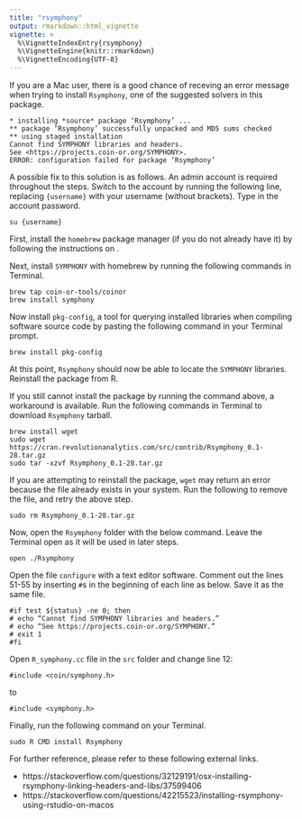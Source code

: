 ```yaml
---
title: "rsymphony"
output: rmarkdown::html_vignette
vignette: >
  %\VignetteIndexEntry{rsymphony}
  %\VignetteEngine{knitr::rmarkdown}
  %\VignetteEncoding{UTF-8}
---
```


If you are a Mac user, there is a good chance of receving an error message when trying to install `Rsymphony`, one of the suggested solvers in this package.

```
* installing *source* package ‘Rsymphony’ ...
** package ‘Rsymphony’ successfully unpacked and MD5 sums checked
** using staged installation
Cannot find SYMPHONY libraries and headers.
See <https://projects.coin-or.org/SYMPHONY>.
ERROR: configuration failed for package ‘Rsymphony’
```

A possible fix to this solution is as follows. An admin account is required throughout the steps. Switch to the account by running the following line, replacing `{username}` with your username (without brackets). Type in the account password.

```
su {username}
```

First, install the `homebrew` package manager (if you do not already have it) by following the instructions on \link{http://brew.sh/}.

Next, install `SYMPHONY` with homebrew by running the following commands in Terminal.

```
brew tap coin-or-tools/coinor
brew install symphony
```

Now install `pkg-config`, a tool for querying installed libraries when compiling software source code by pasting the following command in your Terminal prompt.

```
brew install pkg-config
```

At this point, `Rsymphony` should now be able to locate the `SYMPHONY` libraries. Reinstall the package from R.

If you still cannot install the package by running the command above, a workaround is available. Run the following commands in Terminal to download `Rsymphony` tarball.

```
brew install wget
sudo wget https://cran.revolutionanalytics.com/src/contrib/Rsymphony_0.1-28.tar.gz
sudo tar -xzvf Rsymphony_0.1-28.tar.gz
```

If you are attempting to reinstall the package, `wget` may return an error because the file already exists in your system. Run the following to remove the file, and retry the above step.

```
sudo rm Rsymphony_0.1-28.tar.gz
```

Now, open the `Rsymphony` folder with the below command. Leave the Terminal open as it will be used in later steps.

```
open ./Rsymphony
```

Open the file `configure` with a text editor software. Comment out the lines 51-55 by inserting `#`s in the beginning of each line as below. Save it as the same file.

```
#if test ${status} -ne 0; then
# echo “Cannot find SYMPHONY libraries and headers.”
# echo “See https://projects.coin-or.org/SYMPHONY.”
# exit 1
#fi
```

Open `R_symphony.cc` file in the `src` folder and change line 12:

```
#include <coin/symphony.h>
```

to

```
#include <symphony.h>
```

Finally, run the following command on your Terminal.

```
sudo R CMD install Rsymphony
```

For further reference, please refer to these following external links.

* https://stackoverflow.com/questions/32129191/osx-installing-rsymphony-linking-headers-and-libs/37599406
* https://stackoverflow.com/questions/42215523/installing-rsymphony-using-rstudio-on-macos
